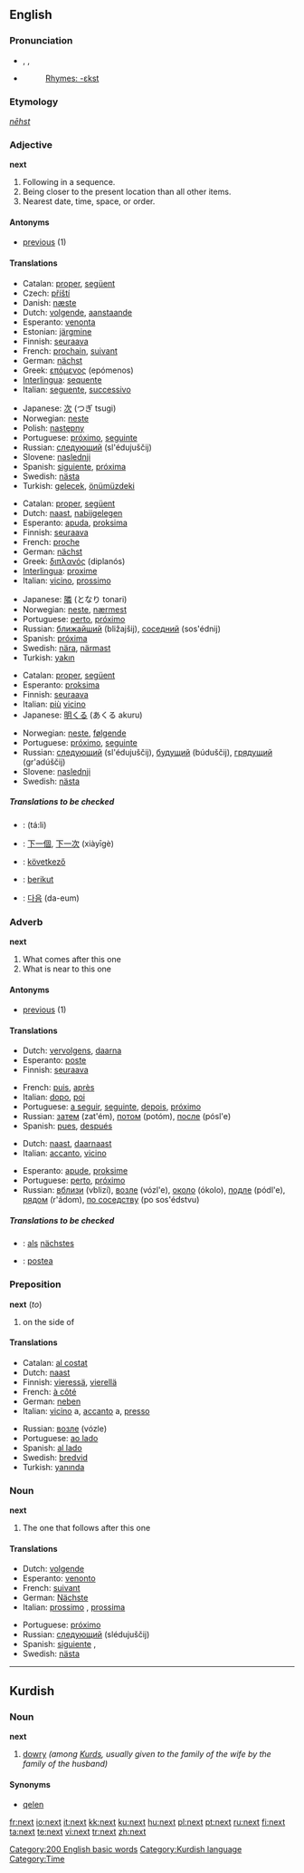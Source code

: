 {{wikipedia|dab=next}}
==English==
{{rank|thy|less|till|256|next|poor|present|water}}

===Pronunciation===
*{{AHD|nĕkst}}, {{IPA|/nɛkst/}}, {{SAMPA|/nEkst/}}
*{{audio|en-us-next.ogg|Audio (US)}}
*:[[Rhymes:English:-ɛkst|Rhymes: -ɛkst]]

===Etymology===
{{OE.}} ''[[nēhst]]''

===Adjective===
'''next'''

# Following in a sequence.
# Being closer to the present location than all other items.
# Nearest date, time, space, or order.

====Antonyms====
*[[previous]] (1)

====Translations====
{{trans-top|Following in a sequence}}
*Catalan: [[proper]], [[següent]]
*Czech: [[příští]]
*Danish: [[næste]]
*Dutch: [[volgende]], [[aanstaande]]
*Esperanto: [[venonta]]
*Estonian: [[järgmine]]
*Finnish: [[seuraava]]
*French: [[prochain]], [[suivant]]
*German: [[nächst]]
*Greek: [[επόμενος]] (epómenos)
*[[Interlingua]]: [[sequente]]
*Italian: [[seguente]], [[successivo]]
{{trans-mid}}
*Japanese: [[次]] (つぎ tsugi)
*Norwegian: [[neste]]
*Polish: [[następny]]
*Portuguese: [[próximo]], [[seguinte]]
*Russian: [[следующий]] (sl'édujuščij)
*Slovene: [[naslednji]]
*Spanish: [[siguiente]], [[próxima]]
*Swedish: [[nästa]]
*Turkish: [[gelecek]], [[önümüzdeki]]
{{trans-bottom}}

{{trans-top|Being closer to the present location than all other items}}
*Catalan: [[proper]], [[següent]]
*Dutch: [[naast]], [[nabijgelegen]]
*Esperanto: [[apuda]], [[proksima]]
*Finnish: [[seuraava]]
*French: [[proche]]
*German: [[nächst]]
*Greek: [[διπλανός]] (diplanós)
*[[Interlingua]]: [[proxime]]
*Italian: [[vicino]], [[prossimo]]
{{trans-mid}}
*Japanese: [[隣]] (となり tonari)
*Norwegian: [[neste]], [[nærmest]]
*Portuguese: [[perto]], [[próximo]]
*Russian: [[ближайший]] (bližajšij), [[соседний]] (sos'édnij)
*Spanish: [[próxima]]
*Swedish: [[nära]], [[närmast]]
*Turkish: [[yakın]]
{{trans-bottom}}

{{trans-top|Nearest date, time, space, or order}}
*Catalan: [[proper]], [[següent]]
*Esperanto: [[proksima]]
*Finnish: [[seuraava]]
*Italian: [[più]] [[vicino]]
*Japanese: [[明くる]] (あくる akuru)
{{trans-mid}}
*Norwegian: [[neste]], [[følgende]]
*Portuguese: [[próximo]], [[seguinte]]
*Russian: [[следующий]] (sl'édujuščij), [[будущий]] (búduščij), [[грядущий]] (gr'adúščij)
*Slovene: [[naslednji]]
*Swedish: [[nästa]]
{{trans-bottom}}

=====Translations to be checked=====
{{checktrans}}
{{top}}
*{{ttbc|Arabic}}: {{ARchar|[[تال]]}} (tá:li)
*{{ttbc|Chinese}}: [[下一個]], [[下一次]] (xiàyīgè)
*{{ttbc|Hungarian}}: [[következő]]
*{{ttbc|Indonesian}}: [[berikut]]
{{mid}}
*{{ttbc|Korean}}: [[다음]] (da-eum)

{{bottom}}

===Adverb===
'''next'''

# What comes after this one
# What is near to this one

====Antonyms====
*[[previous]] (1)

====Translations====
{{trans-top|What comes after this one}}
*Dutch: [[vervolgens]], [[daarna]]
*Esperanto: [[poste]]
*Finnish: [[seuraava]]
{{trans-mid}}
*French: [[puis]], [[après]]
*Italian: [[dopo]], [[poi]]
*Portuguese: [[a seguir]], [[seguinte]], [[depois]], [[próximo]]
*Russian: [[затем]] (zat'ém), [[потом]] (potóm), [[после]] (pósl'e)
*Spanish: [[pues]], [[después]]
{{trans-bottom}}

{{trans-top|What is near to this one}}
*Dutch: [[naast]], [[daarnaast]]
*Italian: [[accanto]], [[vicino]]
{{trans-mid}}
*Esperanto: [[apude]], [[proksime]]
*Portuguese: [[perto]], [[próximo]]
*Russian: [[вблизи]] (vblizí), [[возле]] (vózl'e), [[около]] (ókolo), [[подле]] (pódl'e), [[рядом]] (r'ádom), [[по соседству]] (po sos'édstvu)
{{trans-bottom}}

=====Translations to be checked=====
{{checktrans}}
{{top}}
*{{ttbc|German}}: [[als]] [[nächstes]]
*{{ttbc|Interlingua}}: [[postea]]
{{mid}}
{{bottom}}

===Preposition===
'''next''' (''to'')

# on the side of

====Translations====
{{top}}
*Catalan: [[al costat]]
*Dutch: [[naast]]
*Finnish: [[vieressä]], [[vierellä]]
*French: [[à côté]]
*German: [[neben]]
*Italian: [[vicino]] a, [[accanto]] a, [[presso]]
{{mid}}
*Russian: [[возле]] (vózle)
*Portuguese: [[ao lado]]
*Spanish: [[al lado]]
*Swedish: [[bredvid]]
*Turkish: [[yanında]]
{{bottom}}

===Noun===
'''next'''

# The one that follows after this one

====Translations====
{{top}}
*Dutch: [[volgende]] {{m}}
*Esperanto: [[venonto]]
*French: [[suivant]]
*German: [[Nächste]]
*Italian: [[prossimo]] {{m}}, [[prossima]] {{f}}
{{mid}}
*Portuguese: [[próximo]]
*Russian: [[следующий]] (slédujuščij)
*Spanish: [[siguiente]] {{m}}, {{f}}
*Swedish: [[nästa]]
{{bottom}}

[[Category:200 English basic words]]

----

==Kurdish==

===Noun===
'''next''' {{m}}

# [[dowry]] ''(among [[Kurd]]s, usually given to the family of the wife by the family of the husband)''

====Synonyms====
*[[qelen]]

[[Category:Kurdish language]]
[[Category:Time]]

[[fr:next]]
[[io:next]]
[[it:next]]
[[kk:next]]
[[ku:next]]
[[hu:next]]
[[pl:next]]
[[pt:next]]
[[ru:next]]
[[fi:next]]
[[ta:next]]
[[te:next]]
[[vi:next]]
[[tr:next]]
[[zh:next]]